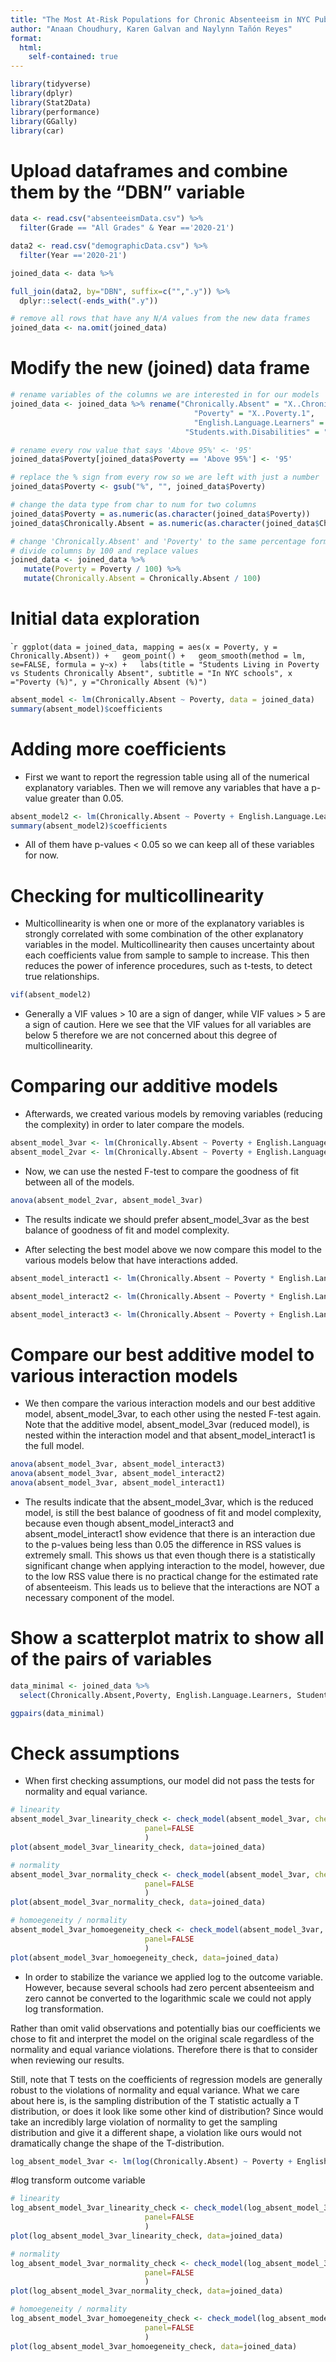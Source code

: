 ```yaml
---
title: "The Most At-Risk Populations for Chronic Absenteeism in NYC Public Schools"
author: "Anaan Choudhury, Karen Galvan and Naylynn Tañón Reyes"
format:
  html:
    self-contained: true
---
```


```r
library(tidyverse)
library(dplyr)
library(Stat2Data)
library(performance)
library(GGally)
library(car)
```

# Upload dataframes and combine them by the "DBN" variable

```r
data <- read.csv("absenteeismData.csv") %>% 
  filter(Grade == "All Grades" & Year =='2020-21')
```

```r
data2 <- read.csv("demographicData.csv") %>% 
  filter(Year =='2020-21')
```

```r
joined_data <- data %>%
```


```r
full_join(data2, by="DBN", suffix=c("",".y")) %>%
  dplyr::select(-ends_with(".y"))
```

```r
# remove all rows that have any N/A values from the new data frames
joined_data <- na.omit(joined_data)
```


# Modify the new (joined) data frame

```r
# rename variables of the columns we are interested in for our models
joined_data <- joined_data %>% rename("Chronically.Absent" = "X..Chronically.Absent.1",
                                         "Poverty" = "X..Poverty.1",
                                         "English.Language.Learners" = "X..English.Language.Learners.1",
                                       "Students.with.Disabilities" = "X..Students.with.Disabilities.1")
```


```r
# rename every row value that says 'Above 95%' <- '95'
joined_data$Poverty[joined_data$Poverty == 'Above 95%'] <- '95'
```

```r
# replace the % sign from every row so we are left with just a number
joined_data$Poverty <- gsub("%", "", joined_data$Poverty)
```

```r
# change the data type from char to num for two columns
joined_data$Poverty = as.numeric(as.character(joined_data$Poverty))
joined_data$Chronically.Absent = as.numeric(as.character(joined_data$Chronically.Absent))
```


```r
# change 'Chronically.Absent' and 'Poverty' to the same percentage format (0.50 vs 50)
# divide columns by 100 and replace values
joined_data <- joined_data %>% 
   mutate(Poverty = Poverty / 100) %>% 
   mutate(Chronically.Absent = Chronically.Absent / 100)
```



# Initial data exploration

````r
ggplot(data = joined_data, mapping = aes(x = Poverty, y = Chronically.Absent)) +
  geom_point() +
  geom_smooth(method = lm, se=FALSE, formula = y~x) +
  labs(title = "Students Living in Poverty vs Students Chronically Absent", subtitle = "In NYC schools", x ="Poverty (%)", y ="Chronically Absent (%)")
```


```r
absent_model <- lm(Chronically.Absent ~ Poverty, data = joined_data)
summary(absent_model)$coefficients
```

# Adding more coefficients

- First we want to report the regression table using all of the numerical explanatory variables. Then we will remove any variables that have a p-value greater than 0.05.

```r
absent_model2 <- lm(Chronically.Absent ~ Poverty + English.Language.Learners + Students.with.Disabilities, data = joined_data)
summary(absent_model2)$coefficients
```

- All of them have p-values < 0.05 so we can keep all of these variables for now.

# Checking for multicollinearity

- Multicollinearity is when one or more of the explanatory variables is strongly correlated with some combination of the other explanatory variables in the model. Multicollinearity then causes uncertainty about each coefficients value from sample to sample to increase. This then reduces the power of inference procedures, such as t-tests, to detect true relationships.


```r
vif(absent_model2)
```

- Generally a VIF values > 10 are  a sign of danger, while VIF values > 5 are a sign  of caution. Here we see that the VIF values for all variables are below 5 therefore we are not concerned about this degree of multicollinearity.

# Comparing our additive models

- Afterwards, we created various models by removing variables (reducing the complexity) in order to later compare the models. 

```r
absent_model_3var <- lm(Chronically.Absent ~ Poverty + English.Language.Learners + Students.with.Disabilities, data = joined_data)
absent_model_2var <- lm(Chronically.Absent ~ Poverty + English.Language.Learners, data = joined_data)
```

- Now, we can use the nested F-test to compare the goodness of fit between all of the models. 

```r
anova(absent_model_2var, absent_model_3var)
```

- The results indicate we should prefer absent_model_3var as the best balance of goodness of fit and model complexity.

- After selecting the best model above we now compare this model to the various models below that have interactions added.

```r
absent_model_interact1 <- lm(Chronically.Absent ~ Poverty * English.Language.Learners * Students.with.Disabilities, data = joined_data)

absent_model_interact2 <- lm(Chronically.Absent ~ Poverty * English.Language.Learners + Students.with.Disabilities, data = joined_data)

absent_model_interact3 <- lm(Chronically.Absent ~ Poverty + English.Language.Learners * Students.with.Disabilities, data = joined_data)
```

# Compare our best additive model to various interaction models

- We then compare the various interaction models and our best additive model, absent_model_3var, to each other using the nested F-test again. Note that the additive model, absent_model_3var (reduced model), is nested within the interaction model and that absent_model_interact1 is the full model.

```r
anova(absent_model_3var, absent_model_interact3)
anova(absent_model_3var, absent_model_interact2)
anova(absent_model_3var, absent_model_interact1)

```


- The results indicate that the absent_model_3var, which is the reduced model, is still the best balance of goodness of fit and model complexity, because even though absent_model_interact3 and absent_model_interact1 show evidence that there is an interaction due to the p-values being less than 0.05 the difference in RSS values is extremely small. This shows us that even though there is a statistically significant change when applying interaction to the model, however, due to the low  RSS value there is no practical change for the estimated rate of absenteeism. This leads us to believe that the interactions are NOT a necessary component of the model.



# Show a scatterplot matrix to show all of the pairs of variables

```r
data_minimal <- joined_data %>% 
  select(Chronically.Absent,Poverty, English.Language.Learners, Students.with.Disabilities)

ggpairs(data_minimal)
```

# Check assumptions 

- When first checking assumptions, our model did not pass the tests for normality and equal variance.


```r
# linearity
absent_model_3var_linearity_check <- check_model(absent_model_3var, check="linearity",
                              panel=FALSE
                              )
plot(absent_model_3var_linearity_check, data=joined_data)
```


```r
# normality
absent_model_3var_normality_check <- check_model(absent_model_3var, check="qq",
                              panel=FALSE
                              )
plot(absent_model_3var_normality_check, data=joined_data)
```

```r
# homoegeneity / normality
absent_model_3var_homoegeneity_check <- check_model(absent_model_3var, check="homogeneity",
                              panel=FALSE
                              )
plot(absent_model_3var_homoegeneity_check, data=joined_data)
```


- In order to stabilize the variance we applied log to the outcome variable. However, because several schools had zero percent absenteeism and zero cannot be converted to the logarithmic scale we could not apply log transformation. 

Rather than omit valid observations and potentially bias our coefficients we chose to fit and interpret the model on the original scale regardless of the normality and equal variance violations. Therefore there is that to consider when reviewing our results. 

Still, note that T tests on the coefficients of regression models are generally robust to the violations of normality and equal variance. What we care about here is, is the sampling distribution of the T statistic actually a T distribution, or does it look like some other kind of distribution? Since would take an incredibly large violation of normality to get the sampling distribution and give it a different shape, a violation like ours would not dramatically change the shape of the T-distribution.


```r
log_absent_model_3var <- lm(log(Chronically.Absent) ~ Poverty + English.Language.Learners + Students.with.Disabilities, data = joined_data)
```


#log transform outcome variable

```r
# linearity
log_absent_model_3var_linearity_check <- check_model(log_absent_model_3var, check="linearity",
                              panel=FALSE
                              )
plot(log_absent_model_3var_linearity_check, data=joined_data)
```


```r
# normality
log_absent_model_3var_normality_check <- check_model(log_absent_model_3var, check="qq",
                              panel=FALSE
                              )
plot(log_absent_model_3var_normality_check, data=joined_data)
```

```r
# homoegeneity / normality
log_absent_model_3var_homoegeneity_check <- check_model(log_absent_model_3var, check="homogeneity",
                              panel=FALSE
                              )
plot(log_absent_model_3var_homoegeneity_check, data=joined_data)
```
